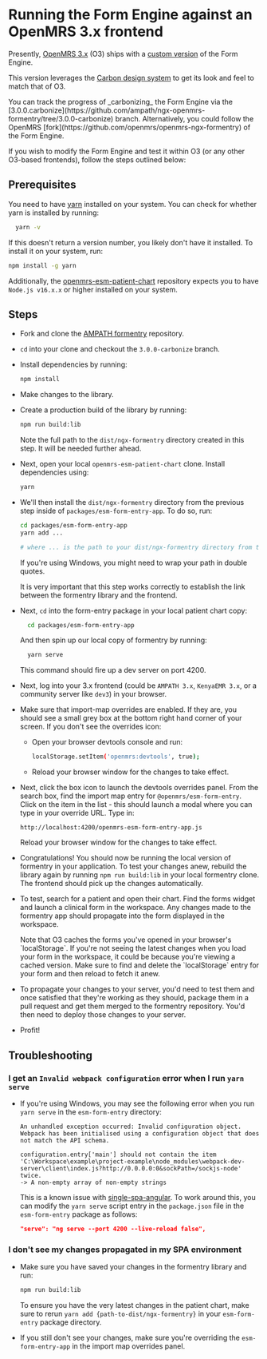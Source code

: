 
# Running the Form Engine against an OpenMRS 3.x frontend

Presently, [OpenMRS 3.x](https://dev3.openmrs.org/openmrs) (O3) ships with a [custom version](https://github.com/ampath/ngx-openmrs-formentry) of the Form Engine.

This version leverages the [Carbon design system](https://carbondesignsystem.com/) to get its look and feel to match that of O3.

<Callout emoji="ℹ️" type="info">
  You can track the progress of _carbonizing_ the Form Engine via the
  [3.0.0.carbonize](https://github.com/ampath/ngx-openmrs-formentry/tree/3.0.0-carbonize)
  branch. Alternatively, you could follow the OpenMRS
  [fork](https://github.com/openmrs/openmrs-ngx-formentry) of the Form Engine.
</Callout>

If you wish to modify the Form Engine and test it within O3 (or any other O3-based frontends), follow the steps outlined below:

## Prerequisites

You need to have [yarn](https://yarnpkg.com) installed on your system. You can check for whether yarn is installed by running:

```sh
  yarn -v
```

If this doesn't return a version number, you likely don't have it installed. To install it on your system, run:

```sh
npm install -g yarn
```

Additionally, the [openmrs-esm-patient-chart](https://github.com/openmrs/openmrs-esm-patient-chart) repository expects you to have `Node.js v16.x.x` or higher installed on your system.

## Steps

- Fork and clone the [AMPATH formentry](https://github.com/ampath/ngx-openmrs-formentry) repository.
- `cd` into your clone and checkout the `3.0.0-carbonize` branch.
- Install dependencies by running:

  ```sh
  npm install
  ```

- Make changes to the library.

- Create a production build of the library by running:

  ```sh
  npm run build:lib
  ```

  Note the full path to the `dist/ngx-formentry` directory created in this step. It will be needed further ahead.

- Next, open your local `openmrs-esm-patient-chart` clone. Install dependencies using:

  ```sh
  yarn
  ```

- We'll then install the `dist/ngx-formentry` directory from the previous step inside of `packages/esm-form-entry-app`. To do so, run:

  ```sh
  cd packages/esm-form-entry-app
  yarn add ...

  # where ... is the path to your dist/ngx-formentry directory from the previous step. It could look like: /Users/johndoe/code/ampath/ngx-openmrs-formentry/dist/ngx-formentry.
  ```

  <Callout emoji="ℹ️" type="info">
    If you're using Windows, you might need to wrap your path in double quotes.
  </Callout>

  It is very important that this step works correctly to establish the link between the formentry library and the frontend.

- Next, `cd` into the form-entry package in your local patient chart copy:

  ```sh
    cd packages/esm-form-entry-app
  ```

  And then spin up our local copy of formentry by running:

  ```sh
    yarn serve
  ```

  This command should fire up a dev server on port 4200.

- Next, log into your 3.x frontend (could be `AMPATH 3.x`, `KenyaEMR 3.x`, or a community server like `dev3`) in your browser.

- Make sure that import-map overrides are enabled. If they are, you should see a small grey box at the bottom right hand corner of your screen. If you don't see the overrides icon:

  - Open your browser devtools console and run:

    ```sh
    localStorage.setItem('openmrs:devtools', true);
    ```

  - Reload your browser window for the changes to take effect.

- Next, click the box icon to launch the devtools overrides panel. From the search box, find the import map entry for `@openmrs/esm-form-entry`. Click on the item in the list - this should launch a modal where you can type in your override URL. Type in:

  ```
  http://localhost:4200/openmrs-esm-form-entry-app.js
  ```

  Reload your browser window for the changes to take effect.

- Congratulations! You should now be running the local version of formentry in your application. To test your changes anew, rebuild the library again by running `npm run build:lib` in your local formentry clone. The frontend should pick up the changes automatically.

- To test, search for a patient and open their chart. Find the forms widget and launch a clinical form in the workspace. Any changes made to the formentry app should propagate into the form displayed in the workspace.

  <Callout emoji="ℹ️" type="info">
    Note that O3 caches the forms you've opened in your browser's
    `localStorage`. If you're not seeing the latest changes when you load your
    form in the workspace, it could be because you're viewing a cached version.
    Make sure to find and delete the `localStorage` entry for your form and then
    reload to fetch it anew.
  </Callout>

- To propagate your changes to your server, you'd need to test them and once satisfied that they're working as they should, package them in a pull request and get them merged to the formentry repository. You'd then need to deploy those changes to your server.

- Profit!

## Troubleshooting

### I get an `Invalid webpack configuration` error when I run `yarn serve`

- If you're using Windows, you may see the following error when you run `yarn serve` in the `esm-form-entry` directory:

  ```
  An unhandled exception occurred: Invalid configuration object. Webpack has been initialised using a configuration object that does not match the API schema.

  configuration.entry['main'] should not contain the item 'C:\Workspace\example\project-example\node_modules\webpack-dev-server\client\index.js?http://0.0.0.0:0&sockPath=/sockjs-node' twice.
  -> A non-empty array of non-empty strings
  ```

  This is a known issue with [single-spa-angular](https://github.com/single-spa/single-spa-angular/issues/328). To work around this, you can modify the `yarn serve` script entry in the `package.json` file in the `esm-form-entry` package as follows:

  ```json copy
  "serve": "ng serve --port 4200 --live-reload false",
  ```

### I don't see my changes propagated in my SPA environment

- Make sure you have saved your changes in the formentry library and run:

  ```sh
  npm run build:lib
  ```

  To ensure you have the very latest changes in the patient chart, make sure to rerun `yarn add {path-to-dist/ngx-formentry}` in your `esm-form-entry` package directory.

- If you still don't see your changes, make sure you're overriding the `esm-form-entry-app` in the import map overrides panel.
